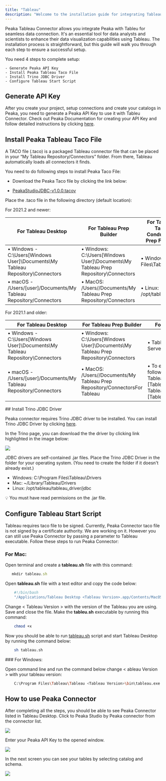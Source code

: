 ```yaml
---
title: "Tableau"
description: "Welcome to the installation guide for integrating Tableau with Peaka. As a leading data platform, Peaka provides seamless integration with various business intelligence and data visualization platforms, including Tableau. This document will guide you through the step-by-step process to set up this integration, enabling you to unlock the full potential of your data. Please follow each step carefully to ensure a successful setup."
---
```


Peaka Tableau Connector allows you integrate Peaka with Tableu for seamless data connection. It's an essential tool for data analysts and scientists to enhance their data visualization capabilities using Tableau. The installation process is straightforward, but this guide will walk you through each step to ensure a successful setup.

You need 4 steps to complete setup:

    - Generate Peaka API Key
    - Install Peaka Tableau Taco File
    - Install Trino JDBC Driver
    - Configure Tableau Start Script

## Generate API Key

After you create your project, setup connections and create your catalogs in Peaka, you need to generate a Peaka API Key to use it with Tableu Connector. Check out Peaka Documentation for creating your API Key and follow detailed instructions by clicking [here](https://www.peaka.com/docs/how-to-guides/how-to-generate-api-keys/).

## Install Peaka Tableau Taco File

A TACO file (.taco) is a packaged Tableau connector file that can be placed in your “My Tableau Repository/Connectors” folder. From there, Tableau automatically loads all connectors it finds.

You need to do following steps to install Peaka Taco File:

- Download the Peaka Taco file by clicking the link below:

- [PeakaStudioJDBC-v1.0.0.tacov](https://cdn.peaka.com/files/PeakaStudioJDBC-v1.0.0.taco)

Place the .taco file in the following directory (default location):

For 2021.2 and newer:

| For Tableau Desktop                                                            | **For Tableau Prep Builder**                                                       | For Tableau Server, Tableau Prep Conductor, Tableau Prep Flow Authoring |
| ------------------------------------------------------------------------------ | ---------------------------------------------------------------------------------- | ----------------------------------------------------------------------- |
| • Windows - C:\Users\[Windows User]\Documents\My Tableau Repository\Connectors | • Windows: C:\Users\[Windows User]\Documents\My Tableau Prep Repository\Connectors | • Windows: C:\Program Files\Tableau\Connectors                          |
| • macOS - /Users/[user]/Documents/My Tableau Repository/Connectors             | • MacOS: /Users//Documents/My Tableau Prep Repository/Connectors                   | • Linux: /opt/tableau/connectors                                        |

For 2021.1 and older:

| For Tableau Desktop                                                            | **For Tableau Prep Builder**                                                       | For Tableau Server, Tableau Prep Conductor, Tableau Prep Flow Authoring                                                                                                                                                                                                                                                       |
| ------------------------------------------------------------------------------ | ---------------------------------------------------------------------------------- | ----------------------------------------------------------------------------------------------------------------------------------------------------------------------------------------------------------------------------------------------------------------------------------------------------------------------------- |
| • Windows - C:\Users\[Windows User]\Documents\My Tableau Repository\Connectors | • Windows: C:\Users\[Windows User]\Documents\My Tableau Prep Repository\Connectors | • Tableau Server: [Tableau_Server_Installation_Directory]/data/tabsvc/vizqlserver/Connectors                                                                                                                                                                                                                                  |
| • macOS - /Users/[user]/Documents/My Tableau Repository/Connectors             | • MacOS: /Users//Documents/My Tableau Prep Repository/ConnectorsFor Tableau        | • To enable your connector for Prep, you also need to add your taco to the following locations: <br/> Tableau Prep Conductor: [Tableau_Server_Installation_Directory]/data/tabsvc/flowprocessor/Connectors <br/> Tableau Prep Flow Authoring: [Tableau_Server_Installation_Directory]/data/tabsvc/flowqueryservice/Connectors |

## Install Trino JDBC Driver

Peaka connector requires Trino JDBC driver to be installed. You can install Trino JDBC Driver by clicking [here](https://trino.io/docs/current/client/jdbc.html).

In the Trino page, you can download the the driver by clicking link highlighted in the image below:

<img src="https://cdn.peaka.com/bi-tools/tableau/tableau-1.png" />

JDBC drivers are self-contained .jar files. Place the Trino JDBC Driver in the folder for your operating system. (You need to create the folder if it doesn't already exist.)

- Windows: C:\Program Files\Tableau\Drivers
- Mac: ~/Library/Tableau/Drivers
- Linux: /opt/tableau/tableau_driver/jdbc

💡 You must have read permissions on the .jar file.

## Configure Tableau Start Script

Tableau requires taco file to be signed. Currently, Peaka Connector taco file is not signed by a certificate authority. We are working on it. However you can still use Peaka Connector by passing a parameter to Tableau executable. Follow these steps to run Peaka Connector:

### For Mac:

Open terminal and create a **tableau.sh** file with this command:

```javascript
   mkdir tableau.sh
```

Open **tableau.sh** file with a text editor and copy the code below:

```bash
    #!/bin/bash
    "/Applications/Tableau Desktop <Tableau Version>.app/Contents/MacOS/Tableau" -DDisableVerifyConnectorPluginSignature=true
```

Change < Tableau Version > with the version of the Tableau you are using. Save and close the file. Make the **tableu.sh** executable by running this command:

```bash
    chmod +x
```

Now you should be able to run [tableau.sh](http://tableau.sh) script and start Tableau Desktop by running the command below:

```bash
    sh tableau.sh
```

### For Windows:

Open command line and run the command below change < ableau Version > with your tableau version:

```bash
    C:\Program Files\Tableau\Tableau <Tableau Version>\bin\tableau.exe -DDisableVerifyConnectorPluginSignature=true
```

## How to use Peaka Connector

After completing all the steps, you should be able to see Peaka Connector listed in Tableau Desktop. Click to Peaka Studio by Peaka connector from the connector list.

<img src="https://cdn.peaka.com/bi-tools/tableau/tableau-2.png" />

Enter your Peaka API Key to the opened window.

<img src="https://cdn.peaka.com/bi-tools/tableau/tableau-3.png" />

In the next screen you can see your tables by selecting catalog and schema.

<img src="https://cdn.peaka.com/bi-tools/tableau/tableau-4.png" />
